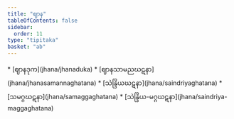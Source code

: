 ```yaml
---
title: "ဈာန"
tableOfContents: false
sidebar:
  order: 11
type: "tipitaka"
basket: "ab"
---
```



<DynamicBreadcrumb />



<TableOfContents>
* [ဈာနဒုက](jhana/jhanaduka)
* [ဈာနသာမညဃဋနာ](jhana/jhanasamannaghatana)
* [သဲန္ဒြိယဃဋနာ](jhana/saindriyaghatana)
* [သမဂ္ဂဃဋနာ](jhana/samaggaghatana)
* [သဲန္ဒြိယ-မဂ္ဂဃဋနာ](jhana/saindriya-maggaghatana)
</TableOfContents>